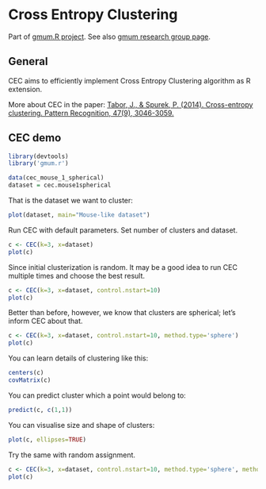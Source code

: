 Cross Entropy Clustering
========================================================

Part of [gmum.R project](http://r.gmum.net). See also [gmum research group page](http://gmum.net).

General
------

CEC aims to efficiently implement Cross Entropy Clustering algorithm as R extension.

More about CEC in the paper:
[Tabor, J., & Spurek, P. (2014). Cross-entropy clustering. Pattern Recognition, 47(9), 3046-3059.](http://www.sciencedirect.com/science/article/pii/S0031320314000764)

CEC demo
------

```r
library(devtools)
library('gmum.r')

data(cec_mouse_1_spherical)
dataset = cec.mouse1spherical
```
That is the dataset we want to cluster:
```r
plot(dataset, main="Mouse-like dataset")
```

Run CEC with default parameters. Set number of clusters and dataset.

```r
c <- CEC(k=3, x=dataset)
plot(c)
```

Since initial clusterization is random. It may be a good idea to run CEC multiple times and choose the best result.

```r
c <- CEC(k=3, x=dataset, control.nstart=10)
plot(c)
```

Better than before, however, we know that clusters are spherical; let's inform CEC about that.

```r
c <- CEC(k=3, x=dataset, control.nstart=10, method.type='sphere')
plot(c)
```

You can learn details of clustering like this:

```r
centers(c)
covMatrix(c)
```

You can predict cluster which a point would belong to:

```r
predict(c, c(1,1))
```

You can visualise size and shape of clusters:

```r
plot(c, ellipses=TRUE)
```

Try the same with random assignment.

```r
c <- CEC(k=3, x=dataset, control.nstart=10, method.type='sphere', method.init='random')
plot(c)
```

